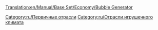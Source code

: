 [[Translation:en/Manual/Base Set/Economy/Bubble Generator]]

{{ru/Промышленность| Изображение=BubbleGenerator.png
| имя=Генератор пузырьков
| Климат=[[ru/Климат| Игрушечный]]
| Принимает=ничего
| Производит=[[ru/Manual/Base Set/Economy/Пузырьки|Пузырьки]]
| Примечания= Не представлен в других [[ru/Климат| климатах]].
}}

{{ru/Navbox Промышленность}}

[[Category:ru/Первичные отрасли]]
[[Category:ru/Отрасли игрушечного климата]]